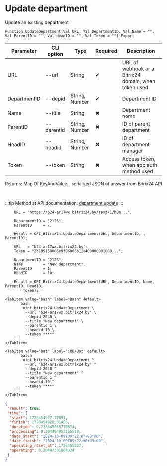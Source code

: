 ﻿---
sidebar_position: 2
description: Update department and other functions to work with Bitrix24 in the Open Integration Package, a free open-source integration library for 1C:Enterprise 8, OneScript and CLI
keywords: [1C, 1С, 1С:Enterprise, 1С:Enterprise 8.3, API, Integration, Services, Exchange, OneScript, CLI, Bitrix24]
---


# Update department
 Update an existing department



`Function UpdateDepartment(Val URL, Val DepartmentID, Val Name = "", Val ParentID = "", Val HeadID = "", Val Token = "") Export`

  | Parameter | CLI option | Type | Required | Description |
  |-|-|-|-|-|
  | URL | --url | String | &#x2714; | URL of webhook or a Bitrix24 domain, when token used |
  | DepartmentID | --depid | String, Number | &#x2714; | Department ID |
  | Name | --title | String | &#x2716; | Department name |
  | ParentID | --parentid | String, Number | &#x2716; | ID of parent department |
  | HeadID | --headid | String, Number | &#x2716; | ID of department manager |
  | Token | --token | String | &#x2716; | Access token, when app auth method used |

  
  Returns:  Map Of KeyAndValue - serialized JSON of answer from Bitrix24 API

<br/>

:::tip
Method at API documentation: [department.update](https://dev.1c-bitrix.ru/rest_help/departments/department_update.php)
:::
<br/>



```bsl title="1C:Enterprise/OneScript code example"
    URL = "https://b24-ar17wx.bitrix24.by/rest/1/h0m...";

    DepartmentID = "2126";
    ParentID     = 7;

    Result = OPI_Bitrix24.UpdateDepartment(URL, DepartmentID, , ParentID);

    URL   = "b24-ar17wx.bitrix24.by";
    Token = "2b185168006e9f06006b12e400000001000...";

    DepartmentID = "2128";
    Name         = "New department";
    ParentID     = 1;
    HeadID       = 10;

    Result = OPI_Bitrix24.UpdateDepartment(URL, DepartmentID, Name, ParentID, HeadID,
        Token);
```
 

 <Tabs>
  
    <TabItem value="bash" label="Bash" default>
        ```bash
            oint bitrix24 UpdateDepartment \
             --url "b24-ar17wx.bitrix24.by" \
             --depid 2040 \
             --title "New department" \
             --parentid 1 \
             --headid 10 \
             --token "***"
        ```
    </TabItem>
  
    <TabItem value="bat" label="CMD/Bat" default>
        ```batch
            oint bitrix24 UpdateDepartment ^
             --url "b24-ar17wx.bitrix24.by" ^
             --depid 2040 ^
             --title "New department" ^
             --parentid 1 ^
             --headid 10 ^
             --token "***"
        ```
    </TabItem>
</Tabs>


```json title="Result"
{
 "result": true,
 "time": {
  "start": 1728454927.77891,
  "finish": 1728454928.01456,
  "duration": 0.235645055770874,
  "processing": 0.204494953155518,
  "date_start": "2024-10-09T09:22:07+03:00",
  "date_finish": "2024-10-09T09:22:08+03:00",
  "operating_reset_at": 1728455527,
  "operating": 0.20447301864624
 }
}
```
